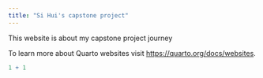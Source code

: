 ```yaml
---
title: "Si Hui's capstone project"
---
```


This website is about my capstone project journey

To learn more about Quarto websites visit <https://quarto.org/docs/websites>.

```r
1 + 1
```
